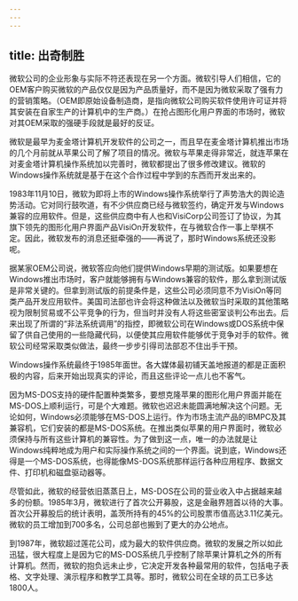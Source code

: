 ```yaml
---
---
---
```

title: 出奇制胜
---




微软公司的企业形象与实际不符还表现在另一个方面。微软引导人们相信，它的OEM客户购买微软的产品仅仅是因为产品质量好，而不是因为微软采取了强有力的营销策略。（OEM即原始设备制造商，是指向微软公司购买软件使用许可证并将其安装在自家生产的计算机中的生产商。）在抢占图形化用户界面的市场时，微软对其OEM采取的强硬手段就是最好的反证。

微软是最早为麦金塔计算机开发软件的公司之一，而且早在麦金塔计算机推出市场的几个月前就从苹果公司了解了项目的情况。微软与苹果走得非常近，就连苹果在对麦金塔计算机操作系统加以完善时，微软都提出了很多修改建议。微软的Windows操作系统就是基于在这个合作过程中学到的东西而开发出来的。

1983年11月10日，微软为即将上市的Windows操作系统举行了声势浩大的舆论造势活动。它对同行鼓吹道，有不少供应商已经与微软签约，确定开发与Windows兼容的应用软件。但是，这些供应商中有人也和VisiCorp公司签订了协议，为其旗下领先的图形化用户界面产品VisiOn开发软件，在与微软合作一事上举棋不定。因此，微软发布的消息还挺牵强的——再说了，那时Windows系统还没影呢。

据某家OEM公司说，微软答应向他们提供Windows早期的测试版。如果要想在Windows推出市场时，客户就能够拥有与Windows兼容的软件，那么拿到测试版是非常关键的。但拿到测试版的前提条件是，这些公司必须同意不为VisiOn等同类产品开发应用软件。美国司法部也许会将这种做法以及微软当时采取的其他策略视为限制贸易或不公平竞争的行为，但当时并没有人将这些密室谈判公布出去。后来出现了所谓的“非法系统调用”的指控，即微软公司在Windows或DOS系统中保留了供自己使用的一些隐藏代码，以便使其应用软件能够优于竞争对手的软件。微软公司经常采取类似做法，最终一步步引得司法部忍不住出手干预。

Windows操作系统最终于1985年面世。各大媒体最初铺天盖地报道的都是正面积极的内容，后来开始出现真实的评论，而且这些评论一点儿也不客气。

因为MS-DOS支持的硬件配置种类繁多，要想克隆苹果的图形化用户界面并能在MS-DOS上顺利运行，可是个大难题。微软也迟迟未能圆满地解决这个问题。无论如何，Windows必须能够在MS-DOS上运行。作为市场主流产品的IBMPC及其兼容机，它们安装的都是MS-DOS系统。在推出类似苹果的用户界面时，微软必须保持与所有这些计算机的兼容性。为了做到这一点，唯一的办法就是让Windows纯粹地成为用户和实际操作系统之间的一个界面。说到底，Windows还得是一个MS-DOS系统，也得能像MS-DOS系统那样运行各种应用程序、数据文件、打印机和磁盘驱动器等。

尽管如此，微软的经营依旧蒸蒸日上，MS-DOS在公司的营业收入中占据越来越多的份额。1985年3月，微软进行了首次公开募股，这是金融界翘首以待的大事。首次公开募股后的统计表明，盖茨所持有的45%的公司股票市值高达3.11亿美元。微软的员工增加到700多名，公司总部也搬到了更大的办公地点。

到1987年，微软超过莲花公司，成为最大的软件供应商。微软的发展之所以如此迅猛，很大程度上是因为它的MS-DOS系统几乎控制了除苹果计算机之外的所有计算机。然而，微软的抱负远未止步，它决定开发各种最常用的软件，包括电子表格、文字处理、演示程序和教学工具等。那时，微软公司在全球的员工已多达1800人。